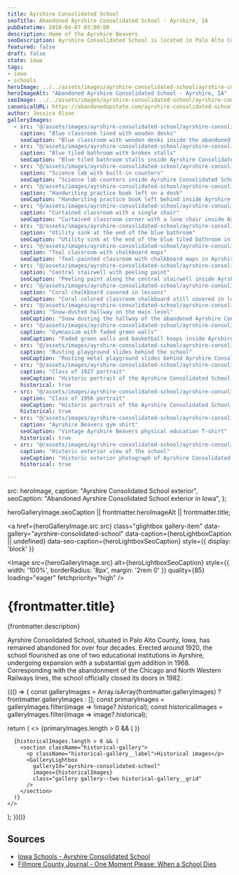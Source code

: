 ```yaml
---
title: Ayrshire Consolidated School
seoTitle: Abandoned Ayrshire Consolidated School - Ayrshire, IA
pubDatetime: 2018-04-07 03:00:00
description: Home of the Ayrshire Beavers
seoDescription: Ayrshire Consolidated School is located in Palo Alto County, Iowa. The school was built around 1920 and officially closed its doors in 1982.
featured: false
draft: false
state: iowa
tags:
- iowa
- schools
heroImage: ../../assets/images/ayrshire-consolidated-school/ayrshire-consolidated-school-exterior-iowa.jpg
heroImageAlt: "Abandoned Ayrshire Consolidated School - Ayrshire, IA"
seoImage: ../../assets/images/ayrshire-consolidated-school/ayrshire-consolidated-school-exterior-iowa.jpg
canonicalURL: https://abandonedupstate.com/ayrshire-consolidated-school/
author: Jessica Olson
galleryImages:
  - src: "@/assets/images/ayrshire-consolidated-school/ayrshire-consolidated-school-interior-blue-classroom.jpg"
    caption: "Blue classroom lined with wooden desks"
    seoCaption: "Blue classroom with wooden desks inside the abandoned Ayrshire school"
  - src: "@/assets/images/ayrshire-consolidated-school/ayrshire-consolidated-school-interior-blue-bathroom.jpg"
    caption: "Blue tiled bathroom with broken stalls"
    seoCaption: "Blue tiled bathroom stalls inside Ayrshire Consolidated School"
  - src: "@/assets/images/ayrshire-consolidated-school/ayrshire-consolidated-school-interior-science-lab.jpg"
    caption: "Science lab with built-in counters"
    seoCaption: "Science lab counters inside Ayrshire Consolidated School"
  - src: "@/assets/images/ayrshire-consolidated-school/ayrshire-consolidated-school-interior-practice-book.jpg"
    caption: "Handwriting practice book left on a desk"
    seoCaption: "Handwriting practice book left behind inside Ayrshire Consolidated School"
  - src: "@/assets/images/ayrshire-consolidated-school/ayrshire-consolidated-school-interior-classroom-curtains-chair.jpg"
    caption: "Curtained classroom with a single chair"
    seoCaption: "Curtained classroom corner with a lone chair inside Ayrshire school"
  - src: "@/assets/images/ayrshire-consolidated-school/ayrshire-consolidated-school-interior-blue-bathroom-vertical.jpg"
    caption: "Utility sink at the end of the blue bathroom"
    seoCaption: "Utility sink at the end of the blue tiled bathroom in Ayrshire school"
  - src: "@/assets/images/ayrshire-consolidated-school/ayrshire-consolidated-school-interior-teal-classroom.jpg"
    caption: "Teal classroom with chalkboard maps"
    seoCaption: "Teal-painted classroom with chalkboard maps in Ayrshire school"
  - src: "@/assets/images/ayrshire-consolidated-school/ayrshire-consolidated-school-interior-stairway.jpg"
    caption: "Central stairwell with peeling paint"
    seoCaption: "Peeling paint along the central stairwell inside Ayrshire Consolidated School"
  - src: "@/assets/images/ayrshire-consolidated-school/ayrshire-consolidated-school-interior-coral-chalkboard.jpg"
    caption: "Coral chalkboard covered in lessons"
    seoCaption: "Coral-colored classroom chalkboard still covered in lessons"
  - src: "@/assets/images/ayrshire-consolidated-school/ayrshire-consolidated-school-interior-hallway-winter.jpg"
    caption: "Snow-dusted hallway on the main level"
    seoCaption: "Snow dusting the hallway of the abandoned Ayrshire Consolidated School"
  - src: "@/assets/images/ayrshire-consolidated-school/ayrshire-consolidated-school-interior-gymnasium.jpg"
    caption: "Gymnasium with faded green walls"
    seoCaption: "Faded green walls and basketball hoops inside Ayrshire school gymnasium"
  - src: "@/assets/images/ayrshire-consolidated-school/ayrshire-consolidated-school-exterior-metal-slides.jpg"
    caption: "Rusting playground slides behind the school"
    seoCaption: "Rusting metal playground slides behind Ayrshire Consolidated School"
  - src: "@/assets/images/ayrshire-consolidated-school/ayrshire-consolidated-school-historical-class-of-1927.jpg"
    caption: "Class of 1927 portrait"
    seoCaption: "Historic portrait of the Ayrshire Consolidated School Class of 1927"
    historical: true
  - src: "@/assets/images/ayrshire-consolidated-school/ayrshire-consolidated-school-historical-class-of-1956.jpg"
    caption: "Class of 1956 portrait"
    seoCaption: "Historic portrait of the Ayrshire Consolidated School Class of 1956"
    historical: true
  - src: "@/assets/images/ayrshire-consolidated-school/ayrshire-consolidated-school-historical-ayrshire-beavers-tshirt.jpg"
    caption: "Ayrshire Beavers gym shirt"
    seoCaption: "Vintage Ayrshire Beavers physical education T-shirt"
    historical: true
  - src: "@/assets/images/ayrshire-consolidated-school/ayrshire-consolidated-school-historical-exterior-date-unknown.jpg"
    caption: "Historic exterior view of the school"
    seoCaption: "Historic exterior photograph of Ayrshire Consolidated School"
    historical: true

---
```




  src: heroImage,
  caption: "Ayrshire Consolidated School exterior",
  seoCaption: "Abandoned Ayrshire Consolidated School exterior in Iowa",
};


  heroGalleryImage.seoCaption || frontmatter.heroImageAlt || frontmatter.title;

<a
  href={heroGalleryImage.src.src}
  class="glightbox gallery-item"
  data-gallery="ayrshire-consolidated-school"
  data-caption={heroLightboxCaption || undefined}
  data-seo-caption={heroLightboxSeoCaption}
  style={{ display: 'block' }}
>
  <Image
    src={heroGalleryImage.src}
    alt={heroLightboxSeoCaption}
    style={{ width: '100%', borderRadius: '8px', margin: '2rem 0' }}
    quality={85}
    loading="eager"
    fetchpriority="high"
  />
</a>

<div class="my-4"></div>

# {frontmatter.title}
<p className="post-tagline" style={{ color: '#b9975c' }}>{frontmatter.description}</p>

Ayrshire Consolidated School, situated in Palo Alto County, Iowa, has remained abandoned for over four decades. Erected around 1920, the school flourished as one of two educational institutions in Ayrshire, undergoing expansion with a substantial gym addition in 1968. Corresponding with the abandonment of the Chicago and North Western Railways lines, the school officially closed its doors in 1982.

<div class="my-2"></div>

{(() => {
  const galleryImages = Array.isArray(frontmatter.galleryImages)
    ? frontmatter.galleryImages
    : [];
  const primaryImages = galleryImages.filter(image => !image?.historical);
  const historicalImages = galleryImages.filter(image => image?.historical);

  return (
    <>
      {primaryImages.length > 0 && (
        <GalleryLightbox
          galleryId="ayrshire-consolidated-school"
          images={primaryImages}
        />
      )}

      {historicalImages.length > 0 && (
        <section className="historical-gallery">
          <p className="historical-gallery__label">Historical images</p>
          <GalleryLightbox
            galleryId="ayrshire-consolidated-school"
            images={historicalImages}
            class="gallery gallery--two historical-gallery__grid"
          />
        </section>
      )}
    </>
  );
})()}

## Sources

- [Iowa Schools - Ayrshire Consolidated School](http://www.iowaschools.com/school.cfm?SchoolID=709)
- [Fillmore County Journal - One Moment Please: When a School Dies](https://fillmorecountyjournal.com/one-moment-please-when-a-school-dies/)
